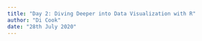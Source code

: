 ```yaml
---
title: "Day 2: Diving Deeper into Data Visualization with R"
author: "Di Cook"
date: "28th July 2020"
---
```

